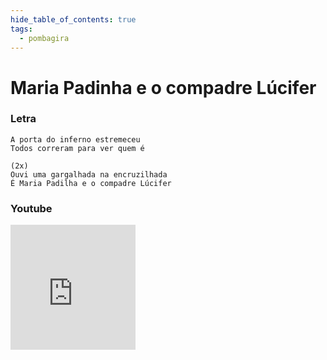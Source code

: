 ```yaml
---
hide_table_of_contents: true
tags:
  - pombagira
---
```


# Maria Padinha e o compadre Lúcifer

### Letra

```text
A porta do inferno estremeceu
Todos correram para ver quem é

(2x)
Ouvi uma gargalhada na encruzilhada
É Maria Padilha e o compadre Lúcifer
```

### Youtube

<iframe
  width="200"
  height="200"
  src="https://www.youtube.com/embed/KbIzg6T-eEo"
  title="YouTube video player"
  frameborder="0"
  allow="accelerometer; autoplay; clipboard-write; encrypted-media; gyroscope; picture-in-picture; web-share"
  referrerpolicy="strict-origin-when-cross-origin"
  allowfullscreen
></iframe>

